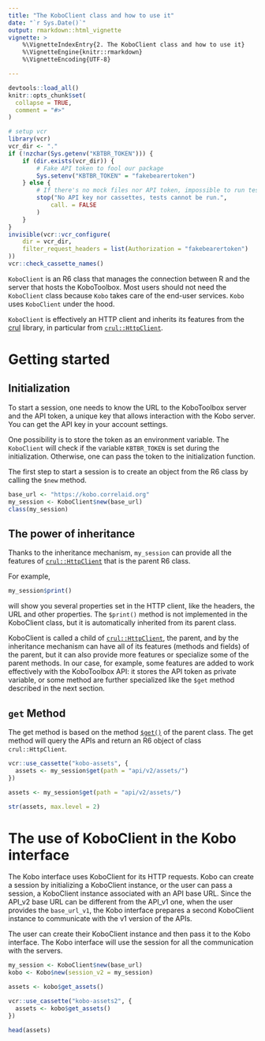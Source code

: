 ```yaml
---
title: "The KoboClient class and how to use it"
date: "`r Sys.Date()`"
output: rmarkdown::html_vignette
vignette: >
    %\VignetteIndexEntry{2. The KoboClient class and how to use it}
    %\VignetteEngine{knitr::rmarkdown}
    %\VignetteEncoding{UTF-8}

---
```


```r
devtools::load_all()
knitr::opts_chunk$set(
  collapse = TRUE,
  comment = "#>"
)

# setup vcr
library(vcr)
vcr_dir <- "."
if (!nzchar(Sys.getenv("KBTBR_TOKEN"))) {
    if (dir.exists(vcr_dir)) {
        # Fake API token to fool our package
        Sys.setenv("KBTBR_TOKEN" = "fakebearertoken")
    } else {
        # If there's no mock files nor API token, impossible to run tests
        stop("No API key nor cassettes, tests cannot be run.",
            call. = FALSE
        )
    }
}
invisible(vcr::vcr_configure(
    dir = vcr_dir,
    filter_request_headers = list(Authorization = "fakebearertoken")
))
vcr::check_cassette_names()
```

`KoboClient` is an R6 class that manages the connection between R and the server that hosts the KoboToolbox. 
Most users should not need the `KoboClient` class because `Kobo` takes care of the end-user services. `Kobo` uses `KoboClient` under the hood.

`KoboClient` is effectively an HTTP client and inherits its features from the 
[crul](https://github.com/ropensci/crul) library, in particular from 
[`crul::HttpClient`](https://docs.ropensci.org/crul/reference/HttpClient.html).

# Getting started

## Initialization
To start a session, one needs to know the URL to the KoboToolbox server and the
API token, a unique key that allows interaction with the Kobo server. You can get the API key in your account settings.

One possibility is to store the token as an environment variable. 
The `KoboClient` will check if the variable `KBTBR_TOKEN` is set during the initialization. Otherwise, one can pass the token to the initialization function. 

The first step to start a session is to create an object from the R6 class by calling the `$new` method. 

```r
base_url <- "https://kobo.correlaid.org"
my_session <- KoboClient$new(base_url)
class(my_session)
```


## The power of inheritance
Thanks to the inheritance mechanism, `my_session` can provide all the features of 
[`crul::HttpClient`](https://docs.ropensci.org/crul/reference/HttpClient.html)
that is the parent R6 class.

For example, 

```r
my_session$print()
```
will show you several properties set in the HTTP client, like the headers, the 
URL and other properties. The `$print()` method is not implemented in the KoboClient class, but it is automatically inherited from its parent class.

KoboClient is called a child of [`crul::HttpClient`](https://docs.ropensci.org/crul/reference/HttpClient.html),
the parent,  and by the inheritance mechanism can have all of its features
(methods and fields) of the parent, but it can also provide more features or
specialize some of the parent methods. In our case, for example, some features
are added to work effectively with the KoboToolbox API: it stores the API token
as private variable, or some method are further specialized like the `$get` 
method described in the next section.


## `get` Method

The get method is based on the method  [`$get()`](https://docs.ropensci.org/crul/reference/HttpClient.html#method-get)
of the parent class. 
The get method will query the APIs and return an R6 object of class `crul::HttpClient`. 

```r
vcr::use_cassette("kobo-assets", {
  assets <- my_session$get(path = "api/v2/assets/")
})
```

```r
assets <- my_session$get(path = "api/v2/assets/")
```

```r
str(assets, max.level = 2)
```

# The use of KoboClient in the Kobo interface

The Kobo interface uses KoboClient for its HTTP requests. 
Kobo can create a session by initializing a KoboClient instance, or the user can pass a session, a KoboClient instance associated with an API base URL. 
Since the API_v2 base URL 
can be different from the API_v1 one, when the user provides the `base_url_v1`, the Kobo interface prepares a second KoboClient instance to communicate with the v1 version of the APIs. 

The user can create their KoboClient instance and then pass it to the Kobo interface.  The Kobo interface will use the session for all the communication with the servers.

```r
my_session <- KoboClient$new(base_url)
kobo <- Kobo$new(session_v2 = my_session)
```



```r
assets <- kobo$get_assets()
```


```r
vcr::use_cassette("kobo-assets2", {
  assets <- kobo$get_assets()
})
```

```r
head(assets)
```


